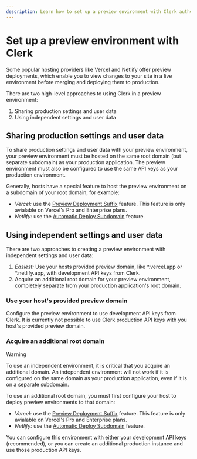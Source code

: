 ```yaml
---
description: Learn how to set up a preview environment with Clerk authentication.
---
```


# Set up a preview environment with Clerk

Some popular hosting providers like Vercel and Netlify offer preview deployments, which enable you to view changes to your site in a live environment before merging and deploying them to production.

There are two high-level approaches to using Clerk in a preview environment:

1. Sharing production settings and user data
2. Using independent settings and user data

## Sharing production settings and user data

To share production settings and user data with your preview environment, your preview environment must be hosted on the same root domain (but separate subdomain) as your production application. The preview environment must also be configured to use the same API keys as your production environment.

Generally, hosts have a special feature to host the preview environment on a subdomain of your root domain, for example:

- *Vercel:* use the [Preview Deployment Suffix](https://vercel.com/docs/concepts/deployments/generated-urls#preview-deployment-suffix) feature. This feature is only avialable on Vercel's Pro and Enterprise plans.
- *Netlify:* use the [Automatic Deploy Subdomain](https://docs.netlify.com/domains-https/custom-domains/automatic-deploy-subdomains/) feature.

## Using independent settings and user data

There are two approaches to creating a preview environment with independent settings and user data:

1. *Easiest:* Use your hosts provided preview domain, like *.vercel.app or *.netlify.app, with development API keys from Clerk.
2. Acquire an additional root domain for your preview environment, completely separate from your production application's root domain.

### Use your host's provided preview domain

Configure the preview environment to use development API keys from Clerk. It is currently not possible to use Clerk production API keys with you host's provided preview domain.

### Acquire an additional root domain

> [!WARNING]
> To use an independent environment, it is critical that you acquire an additional domain. An independent environment will not work if it is configured on the same domain as your production application, even if it is on a separate subdomain.

To use an additional root domain, you must first configure your host to deploy preview environments to that domain:

- *Vercel:* use the [Preview Deployment Suffix](https://vercel.com/docs/concepts/deployments/generated-urls#preview-deployment-suffix) feature. This feature is only avialable on Vercel's Pro and Enterprise plans.
- *Netlify:* use the [Automatic Deploy Subdomain](https://docs.netlify.com/domains-https/custom-domains/automatic-deploy-subdomains/) feature.

You can configure this environment with either your development API keys (recommended), or you can create an additional production instance and use those production API keys.